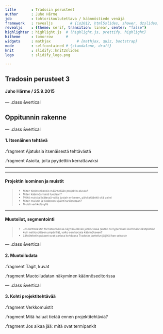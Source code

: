 ---
title       : Tradosin perusteet
author      : Juho Härme
job         : tohtorikoulutettava / käännöstiede venäjä
framework   : revealjs        # {io2012, html5slides, shower, dzslides, ...}
revealjs    : {theme: serif, transition: linear, center: "false"}
highlighter : highlight.js  # {highlight.js, prettify, highlight}
hitheme     : tomorrow      # 
widgets     : mathjax            # {mathjax, quiz, bootstrap}
mode        : selfcontained # {standalone, draft}
knit        : slidify::knit2slides
logo        : slidify_logo.png

---

<style>
.reveal h2{
    padding-bottom: 20px;
}

.reveal p { text-align: left;
font-size: 75%;
font-family:
}

.reveal ul{
font-size: 80%;
width:70%;
}

p.fragment{
    margin-top: 3%;
    margin-bottom: 3%;
    padding: 3px;
    padding-left: 10px;
    border-left: 2px solid black;
    /* border-right: 2px solid black; */
    color: firebrick;
}

.reveal a:not(.image) {
text-decoration:underline;
}

.coldiv {width:47%;float:left;}
.coldiv2 {float:left;width:30%;}


.rowdiv {width:100%;clear:left;}

.reveal section img { background:none; border:none; box-shadow:none; }

li.fragment{
font-size:80%;
}

ul,li,li.fragment{
font-size:80%;
}

.gr1{
border-radius:3px;
background:antiquewhite;
}
.gr2{
border-radius:3px;
background:aquamarine;
}

</style>


<script src="http://ajax.googleapis.com/ajax/libs/jquery/1.9.1/jquery.min.js"></script>

## Tradosin perusteet 3

#### Juho Härme / 25.9.2015


--- .class &vertical

## Oppitunnin rakenne


--- .class &vertical

#### 1. Itsenäinen tehtävä

.fragment Ajatuksia itsenäisestä tehtävästä

.fragment Asioita, joita pyydettiin kerrattavaksi

***
<!--
Otetaan jokin nettisivu käännettäväksi tunnin alussa
- Voidaan käsitellä tägejä + samalla katsoa kaikkea tätä

Muista korostaa
-->

***

#### Projektin luominen ja muistit

> - Miten tiedostokansio määritellään projektin alussa?
> - Miten käännösmuisti luodaan?
> - Pitikö muistia lisätessä valita jostain erikseen, päivitetäänkö sitä vai ei
> - Miten muistin ja tiedoston sijainti tarkistetaan?
> - Muisti verkkolevyllä

***

#### Muotoilut, segmentointi

> - Jos lähtötekstin formatoinneissa näyttää olevan jotain vikaa (kuten oli
   hyperlinkki isomman tekstipätkän kuin nettiosoitteen ympärillä), voiko sen
   korjata käännökseen?
> - Lähtötekstin palaset ovat parissa kohdassa Tradosin jaottelun jäljiltä ihan sekaisin


--- .class &vertical

#### 2. Muotoiludata

.fragment Tägit, kuvat

.fragment Muotoiludatan näkyminen käännöseditorissa


--- .class &vertical


#### 3.  Kohti projektitehtävää

.fragment Verkkomuistit

.fragment Mitä haluat tietää ennen projektitehtäviä?

.fragment Jos aikaa jää: mitä ovat termipankit

<script>
$('ul.incremental li').addClass('fragment')//note to anyone reading this code, you may need to change to ul from ol depending on ordered vs unordered list
</script>
